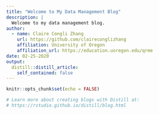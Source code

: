 ```yaml
---
title: "Welcome to My Data Management Blog"
description: |
  Welcome to my data management blog. 
author:
  - name: Claire Congli Zhang 
    url: https://github.com/claireconglizhang
    affiliation: University of Oregon
    affiliation_url: https://education.uoregon.edu/qrme
date: 02-25-2020
output:
  distill::distill_article:
    self_contained: false
---
```


```r
knitr::opts_chunk$set(echo = FALSE)

# Learn more about creating blogs with Distill at:
# https://rstudio.github.io/distill/blog.html

```



